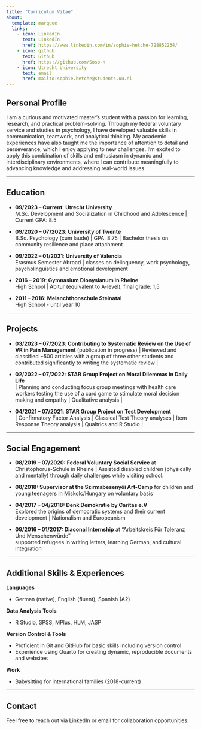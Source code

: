 ```yaml
---
title: "Curriculum Vitae"
about:
  template: marquee
  links:
    - icon: LinkedIn
      text: LinkedIn
      href: https://www.linkedin.com/in/sophie-hetche-728852234/
    - icon: github
      text: Github
      href: https://github.com/Soso-h
    - icon: Utrecht University
      text: email
      href: mailto:sophie.hetche@students.uu.nl
---
```


## Personal Profile
I am a curious and motivated master's student with a passion for learning, research, and practical problem-solving. Through my federal voluntary service and studies in psychology, I have developed valuable skills in communication, teamwork, and analytical thinking. My academic experiences have also taught me the importance of attention to detail and perseverance, which I enjoy applying to new challenges. I’m excited to apply this combination of skills and enthusiasm in dynamic and interdisciplinary environments, where I can contribute meaningfully to advancing knowledge and addressing real-world issues.

---

## Education

- **09/2023 – Current**: **Utrecht University**  
  M.Sc. Development and Socialization in Childhood and Adolescence | Current GPA: 8.5  

- **09/2020 – 07/2023**: **University of Twente**  
  B.Sc. Psychology (cum laude) | GPA: 8.75 | Bachelor thesis on community resilience and place attachment

- **09/2022 – 01/2021**: **University of Valencia**  
  Erasmus Semester Abroad | classes on delinquency, work psychology, psycholinguistics and emotional development 

- **2016 – 2019**: **Gymnasium Dionysianum in Rheine**  
  High School | Abitur (equivalent to A-level), final grade: 1,5  

- **2011 – 2016**: **Melanchthonschule Steinatal**  
  High School - until year 10  

---

## Projects

- **03/2023 – 07/2023**: **Contributing to Systematic Review on the Use of VR in Pain Management**  (publication in progress)
   | Reviewed and classified ~500 articles with a group of three other students and contributed significantly to writing the systematic review |

- **02/2022 – 07/2022**: **STAR Group Project on Moral Dilemmas in Daily Life**  
   | Planning and conducting focus group meetings with health care workers testing the use of a card game to stimulate moral decision making and empathy | Qualitative analysis |

- **04/2021 – 07/2021**: **STAR Group Project on Test Development**  
 | Confirmatory Factor Analysis | Classical Test Theory analyses | Item Response Theory analysis | Qualtrics and R Studio |

---

## Social Engagement

- **08/2019 – 07/2020: Federal Voluntary Social Service** at Christophorus-Schule in Rheine | Assisted disabled children (physically and mentally) through daily challenges while visiting school.

- **08/2018: Supervisor at the Szirmabesenyői Art-Camp** for children and young teenagers in Miskolc/Hungary on voluntary basis 


- **04/2017 – 04/2018: Denk Demokratie by Caritas e.V**  
  Explored the origins of democratic systems and their current development | Nationalism and Europeanism 

- **09/2016 – 01/2017: Diaconal Internship** at "Arbeitskreis Für Toleranz Und Menschenwürde"  
  supported refugees in writing letters, learning German, and cultural integration

---

## Additional Skills & Experiences

**Languages**  

- German (native), English (fluent), Spanish (A2)  

**Data Analysis Tools**  

- R Studio, SPSS, MPlus, HLM, JASP  

**Version Control & Tools**

- Proficient in Git and GitHub for basic skills including version control
- Experience using Quarto for creating dynamic, reproducible documents and websites

**Work**  

- Babysitting for international families (2018-current)  

---

## Contact
Feel free to reach out via LinkedIn or email for collaboration opportunities.
